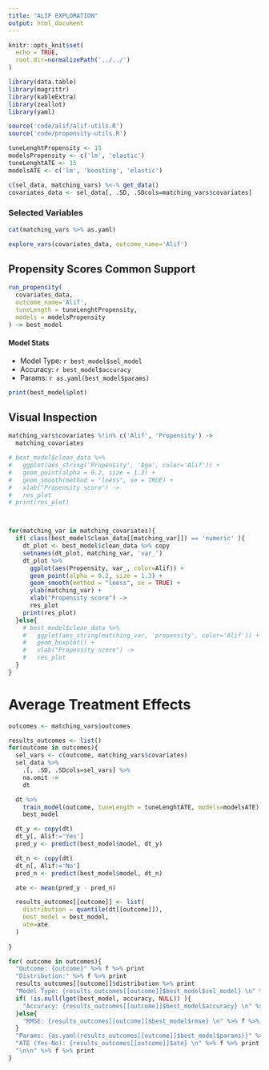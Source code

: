 ```yaml
---
title: "ALIF EXPLORATION"
output: html_document
---
```


```r
knitr::opts_knit$set(
  echo = TRUE, 
  root.dir=normalizePath('../../')
)
```

```r
library(data.table)
library(magrittr)
library(kableExtra)
library(zeallot)
library(yaml)

source('code/alif/alif-utils.R')
source('code/propensity-utils.R')

tuneLenghtPropensity <- 15
modelsPropensity <- c('lm', 'elastic')
tuneLenghtATE <- 15
modelsATE <- c('lm', 'boosting', 'elastic')

c(sel_data, matching_vars) %<-% get_data()
covariates_data <- sel_data[, .SD, .SDcols=matching_vars$covariates]
```

### Selected Variables

```r
cat(matching_vars %>% as.yaml)
```

```r
explore_vars(covariates_data, outcome_name='Alif')
```


## Propensity Scores Common Support
```r
run_propensity(
  covariates_data,
  outcome_name='Alif',
  tuneLength = tuneLenghtPropensity,
  models = modelsPropensity
) -> best_model
```

#### Model Stats

- Model Type: `r best_model$sel_model`
- Accuracy: `r best_model$accuracy`
- Params: `r as.yaml(best_model$params)`


```r
print(best_model$plot)
```


## Visual Inspection

```r
matching_vars$covariates %!in% c('Alif', 'Propensity') ->
  matching_covariates

# best_model$clean_data %>%
#   ggplot(aes_string('Propensity', 'Age', color='Alif')) +
#   geom_point(alpha = 0.2, size = 1.3) +
#   geom_smooth(method = "loess", se = TRUE) +
#   xlab("Propensity score") ->
#   res_plot
# print(res_plot)



for(matching_var in matching_covariates){
  if( class(best_model$clean_data[[matching_var]]) == 'numeric' ){
    dt_plot <- best_model$clean_data %>% copy
    setnames(dt_plot, matching_var, 'var_')
    dt_plot %>%
      ggplot(aes(Propensity, var_, color=Alif)) +
      geom_point(alpha = 0.2, size = 1.3) +
      geom_smooth(method = "loess", se = TRUE) +
      ylab(matching_var) +
      xlab("Propensity score") ->
      res_plot
    print(res_plot)
  }else{
    # best_model$clean_data %>%
    #   ggplot(aes_string(matching_var, 'propensity', color='Alif')) +
    #   geom_boxplot() +
    #   xlab("Propensity score") ->
    #   res_plot
  }
}

```


# Average Treatment Effects

```r
outcomes <- matching_vars$outcomes

results_outcomes <- list()
for(outcome in outcomes){
  sel_vars <- c(outcome, matching_vars$covariates)
  sel_data %>%
    .[, .SD, .SDcols=sel_vars] %>%
    na.omit ->
    dt

  dt %>%
    train_model(outcome, tuneLength = tuneLenghtATE, models=modelsATE) ->
    best_model

  dt_y <- copy(dt)
  dt_y[, Alif:='Yes']
  pred_y <- predict(best_model$model, dt_y)

  dt_n <- copy(dt)
  dt_n[, Alif:='No']
  pred_n <- predict(best_model$model, dt_n)

  ate <- mean(pred_y - pred_n)

  results_outcomes[[outcome]] <- list(
    distribution = quantile(dt[[outcome]]),
    best_model = best_model,
    ate=ate
  )
  
}
```

```r

for( outcome in outcomes){
  "Outcome: {outcome}" %>% f %>% print
  "Distribution:" %>% f %>% print
  results_outcomes[[outcome]]$distribution %>% print
  "Model Type: {results_outcomes[[outcome]]$best_model$sel_model} \n" %>% f %>% print
  if( !is.null(lget(best_model, accuracy, NULL)) ){
    "Accuracy: {results_outcomes[[outcome]]$best_model$accuracy} \n" %>% f %>% print
  }else{
    "RMSE: {results_outcomes[[outcome]]$best_model$rmse} \n" %>% f %>% print
  }
  "Params: {as.yaml(results_outcomes[[outcome]]$best_model$params)}" %>% f %>% print
  "ATE (Yes-No): {results_outcomes[[outcome]]$ate} \n" %>% f %>% print
  "\n\n" %>% f %>% print 
}
 
```



